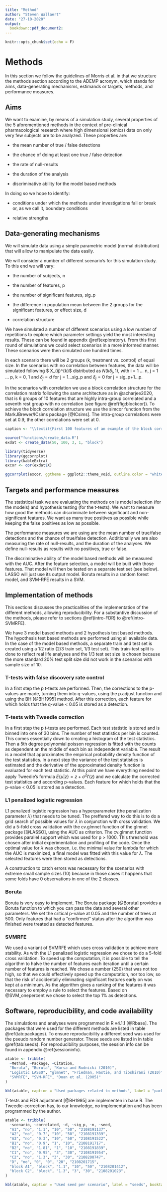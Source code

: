 ```yaml
---
title: "Method"
author: "Steven Wallaert"
date: "27-10-2020"
output: 
  bookdown::pdf_document2:
---
```


```r
knitr::opts_chunk$set(echo = F)
```

# Methods

In this section we follow the guidelines of Morris et al. in that we structure the methods section according to the ADEMP acronym, which stands for aims, data-generating mechanisms, estimands or targets, methods, and performance measures.

## Aims

We want to examine, by means of a simulation study, several properties of the 5 aforementioned methods in the context of pre-clinical pharmacological research where high dimensional (omics) data on only very few subjects are to be analyzed. These properties are:

- the mean number of true / false detections

- the chance of doing at least one true / false detection

- the rate of null-results

- the duration of the analysis

- discriminative ability for the model based methods


In doing so we hope to identify: 

- conditions under which the methods under investigations fail or break or, as we call it, boundary conditions

- relative strengths



## Data-generating mechanisms

We will simulate data using a simple parametric model (normal distribution) that will allow to manipulate the data easily. 

We will consider a number of different scenario's for this simulation study. To this end we will vary:

- the number of subjects, n

- the number of features, p

- the number of significant features, sig_p

- the difference in population mean between the 2 groups for the significant features, or effect size, d

- correlation structure 

We have simulated a number of different scenarios using a low number of repetitions to explore which parameter settings yield the most interesting results. These can be found in appendix \@ref(exploratory). From this first round of simulations we could select scenarios in a more informed manner. These scenarios were then simulated one hundred times.


In each scenario there will be 2 groups (k, treatment vs. control) of equal size. In the scenarios with no correlation between features, the data will be simulated following $ X_{ij}^{k}$ distributed as $N(k \delta_j, 1)$, with i = 1 ... n, j = 1 ... p, k = 0, 1 and $\delta_j = d$ for j = 1...sig_p and $\delta_j = 0$ for j = sig_p+1...p. 

In the scenarios with correlation we use a block correlation structure for the correlation matrix following the same architecture as in @acharjee2020, that is 6 groups of 10 features that are highly intra-group correlated and a seventh rest group with no correlation (see figure \@ref(fig:blockcor)). To achieve the block correlation structure we use the simcor function from the MarkJBrewer/ICsims package [@ICsims]. The intra-group correlations were set at 0.9, the other correlations were set at 0. 

```r
caption <- "\\textit{First 100 features of an example of the block correlation structure used in the correlated scenarios.}"
```


```r
source("functions/create_data.R")
exdat <- create_data(50, 100, 3, 1, "block")

library(tidyverse)
library(ggcorrplot)
library(kableExtra)
excor <- cor(exdat$X)

ggcorrplot(excor, ggtheme = ggplot2::theme_void, outline.color = "white")
```


## Targets and performance measures

The statistical task we are evaluating the methods on is model selection (for the models) and hypothesis testing (for the t-tests). We want to measure how good the methods can discriminate between significant and non-significant features. We want as many true positives as possible while keeping the false positives as low as possible. 

The performance measures we are using are the mean number of true/false detections and the chance of true/false detection. Additionally we are also measuring the rate of null-results, and the duration of the analyses. We define null-results as results with no positives, true or false.

The discriminative ability of the model based methods will be measured with the AUC. After the feature selection, a model will be built with those features. That model will then be tested on a separate test set (see below). LASSO will just use its output model. Boruta results in a random forest model, and SVM-RFE results in a SVM.


## Implementation of methods

This sections discusses the practicalities of the implementation of the different methods, allowing reproducibility. For a substantive discussion of the methods, please refer to sections \@ref(intro-FDR) to \@ref(intro-SVMRFE).

We have 3 model based methods and 2 hypothesis test based methods. The hypothesis test based methods are performed using all available data. In the case of the model based methods, a separate train and test set is created using a 1:2 ratio (2/3 train set, 1/3 test set). This train-test split is done to reflect real life analyses and the 1/3 test set size is chosen because the more standard 20% test split size did not work in the scenarios with sample size of 10.


### T-tests with false discovery rate control

In a first step the p t-tests are performed. Then, the corrections to the p-values are made, turning them into q-values, using the p.adjust function and using the BH [@BH1995] method. After this correction, each feature for which holds that the q-value < 0.05 is stored as a detection.


### T-tests with Tweedie correction

In a first step the p t-tests are performed. Each test statistic is stored and is binned into one of 30 bins. The number of test statistics per bin is counted. This comes essentially down to creating a histogram of the test statistics. Then a 5th degree polynomial poisson regression is fitted with the counts as dependent an the middle of each bin as independent variable. The result is a model that approximates the empirical probability density function of the test statistics. In a next step the variance of the test statistics is estimated and the derivative of the approximated density function is evaluated for each test statistic. At this point we have everything needed to apply Tweedie's formula $E\{\mu|z\} = z + \sigma^2l'(z)$ and we calculate the corrected test statistics and according p-values. Each feature for which holds that the p-value < 0.05 is stored as a detection.


### L1 penalized logistic regression

L1 penalized logistic regression has a hyperparameter (the penalization parameter $\lambda$) that needs to be tuned. The preffered way to do this is to do a grid search of possible values for $\lambda$ in conjunction with cross validation. We did a 5-fold cross validation with the cv.glmnet function of the glmnet package [@LASSO], using the AUC as criterion. The cv.glmnet function provides parallel support which was used for p > 1000. This threshold was chosen after initial experimentation and profiling of the code. Once the optimal value for $\lambda$ was chosen, i.e. the minimal value for lambda for which the AUC is maximized, a final model was fitted with this value for $\lambda$. The selected features were then stored as detections.

A construction to catch errors was necessary for the scenarios with extreme small sample sizes (10) because in those cases it happens that some folds have 0 observations in one of the 2 classes.


### Boruta

Boruta is very easy to implement. The Boruta package [@Boruta] provides a Boruta function to which you can pass the data and several other parameters. We set the critical p-value at 0.05 and the number of trees at 500. Only features that had a "confirmed" status after the algorithm was finished were treated as detected features.


### SVMRFE

We used a variant of SVMRFE which uses cross validation to achieve more stability. As with the L1 penalized logistic regression we chose to do a 5-fold cross validation. To speed up the computation, it is possible to tell the algorithm to halve the number of features each iteration until a certain number of features is reached. We chose a number (250) that was not too high, so that we could effectively speed up the computation, nor too low, so that the risk of accidentally eliminating significant features early on was kept at a minimum. As the algorithm gives a ranking of the features it was necessary to employ a rule to select the features. Based on @SVM_onepercent we chose to select the top 1% as detections.


## Software, reproducibility, and code availability

The simulations and analyses were programmed in R  v4.1.1 [@Rbase]. The packages that were used for the different methods are listed in table \@ref(tab:packages). To ensure reproducibility a different seed was used for the pseudo random number generator. These seeds are listed in in table \@ref(tab:seeds). For reproducibility purposes, the session info can be found in appendix \@ref(sessioninfo).


```r
atable <- tribble(
  ~Method, ~Package, ~Citation,
  "Boruta", "Boruta", "Kursa and Rudnicki (2010)",
  "Logistic LASSO", "glmnet", "Friedman, Hastie, and Tibshirani (2010)",
  "SVMRFE", "SVM-RFE", "Duan et al. (2005)"
)

kbl(atable, caption = "Used packages related to methods", label = "packages", booktabs = T)
```

T-tests and FDR adjustment [@BH1995] are implementen in base R. The Tweedie-correction has, to our knowledge, no implementation and has been programmed by the author.

```r
atable <- tribble(
  ~scenario, ~correlated, ~d, ~sig_p, ~n, ~seed,
  "A1", "no", "1.1", "10", "50", "2108191137",
  "A2", "no", "0.7", "10", "50", "2108191339",
  "A3", "no", "0.3", "10", "50", "2108191522",
  "B1", "no", "0.9", "1", "10", "2108191717",
  "B2", "no", "1.81", "1", "10", "2108191839",
  "C1", "no", "0.95", "3", "30", "2108191954",
  "C2", "no", "1.3", "3", "30", "2108200747",
  "D", "no", "0", "0", "20", "2108201715",
  "block A1", "block", "1.1", "10", "50", "2108201412",
  "block C2", "block", "1.3", "3", "30", "2108201023",
)

kbl(atable, caption = "Used seed per scenario", label = "seeds", booktabs = T)
```

